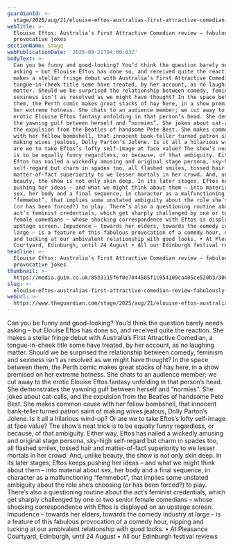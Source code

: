 ```yaml
---
guardianId: >-
  stage/2025/aug/21/elouise-eftos-australias-first-attractive-comedian-review-fabulously-provocative-jokes
webTitle: >-
  Elouise Eftos: Australia’s First Attractive Comedian review – fabulously
  provocative jokes
sectionName: Stage
webPublicationDate: '2025-08-21T04:00:03Z'
bodyText: >-
  Can you be funny and good-looking? You’d think the question barely needs
  asking – but Elouise Eftos has done so, and received quite the reaction. She
  makes a stellar fringe debut with Australia’s First Attractive Comedian, a
  tongue-in-cheek title some have treated, by her account, as no laughing
  matter. Should we be surprised the relationship between comedy, feminism and
  sexiness isn’t as resolved as we might have thought? In the space between
  them, the Perth comic makes great stacks of hay here, in a show premised on
  her extreme hotness. She chats to an audience member; we cut away to the
  erotic Elouise Eftos fantasy unfolding in that person’s head. She demonstrates
  the yawning gulf between herself and “normies”. She jokes about cat-calls, and
  the expulsion from the Beatles of handsome Pete Best. She makes common cause
  with her fellow bombshell, that innocent bank-teller turned patron saint of
  making wives jealous, Dolly Parton’s Jolene. Is it all a hilarious wind-up? Or
  are we to take Eftos’s lofty self-image at face value? The show’s neat trick
  is to be equally funny regardless, or because, of that ambiguity. Either way,
  Eftos has nailed a wickedly amusing and original stage persona, sky-high
  self-regard but charm in spades too, all flashed smiles, tossed hair and
  matter-of-fact superiority to we lesser mortals in her crowd. And, unlike
  beauty, the show is not only skin deep. In its later stages, Eftos keeps
  pushing her ideas – and what we might think about them – into material about
  sex, her body and a final sequence, in character as a malfunctioning
  “femmebot”, that implies some unstated ambiguity about the role she’s choosing
  (or has been forced?) to play. There’s also a questioning routine about the
  act’s feminist credentials, which get sharply challenged by one or two senior
  female comedians – whose shocking correspondence with Eftos is displayed on an
  upstage screen. Impudence – towards her elders, towards the comedy industry at
  large – is a feature of this fabulous provocation of a comedy hour, nipping
  and tucking at our ambivalent relationship with good looks. • At Pleasance
  Courtyard, Edinburgh, until 24 August • All our Edinburgh festival reviews
headline: >-
  Elouise Eftos: Australia’s First Attractive Comedian review – fabulously
  provocative jokes
thumbnail: >-
  https://media.guim.co.uk/8533115f6f0e7044585f1c054109ca405ce520b3/300_0_1399_1119/500.jpg
slug: >-
  elouise-eftos-australias-first-attractive-comedian-review-fabulously-provocative-jokes
webUrl: >-
  https://www.theguardian.com/stage/2025/aug/21/elouise-eftos-australias-first-attractive-comedian-review-fabulously-provocative-jokes
---
```

Can you be funny and good-looking? You’d think the question barely needs asking – but Elouise Eftos has done so, and received quite the reaction. She makes a stellar fringe debut with Australia’s First Attractive Comedian, a tongue-in-cheek title some have treated, by her account, as no laughing matter. Should we be surprised the relationship between comedy, feminism and sexiness isn’t as resolved as we might have thought? In the space between them, the Perth comic makes great stacks of hay here, in a show premised on her extreme hotness. She chats to an audience member; we cut away to the erotic Elouise Eftos fantasy unfolding in that person’s head. She demonstrates the yawning gulf between herself and “normies”. She jokes about cat-calls, and the expulsion from the Beatles of handsome Pete Best. She makes common cause with her fellow bombshell, that innocent bank-teller turned patron saint of making wives jealous, Dolly Parton’s Jolene. Is it all a hilarious wind-up? Or are we to take Eftos’s lofty self-image at face value? The show’s neat trick is to be equally funny regardless, or because, of that ambiguity. Either way, Eftos has nailed a wickedly amusing and original stage persona, sky-high self-regard but charm in spades too, all flashed smiles, tossed hair and matter-of-fact superiority to we lesser mortals in her crowd. And, unlike beauty, the show is not only skin deep. In its later stages, Eftos keeps pushing her ideas – and what we might think about them – into material about sex, her body and a final sequence, in character as a malfunctioning “femmebot”, that implies some unstated ambiguity about the role she’s choosing (or has been forced?) to play. There’s also a questioning routine about the act’s feminist credentials, which get sharply challenged by one or two senior female comedians – whose shocking correspondence with Eftos is displayed on an upstage screen. Impudence – towards her elders, towards the comedy industry at large – is a feature of this fabulous provocation of a comedy hour, nipping and tucking at our ambivalent relationship with good looks. • At Pleasance Courtyard, Edinburgh, until 24 August • All our Edinburgh festival reviews
